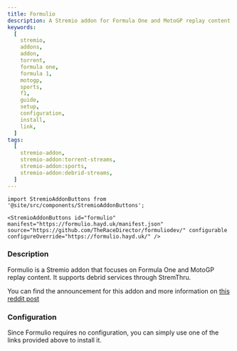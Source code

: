 ```yaml
---
title: Formulio
description: A Stremio addon for Formula One and MotoGP replay content.
keywords:
  [
    stremio,
    addons,
    addon,
    torrent,
    formula one,
    formula 1,
    motogp,
    sports,
    f1,
    guide,
    setup,
    configuration,
    install,
    link,
  ]
tags:
  [
    stremio-addon,
    stremio-addon:torrent-streams,
    stremio-addon:sports,
    stremio-addon:debrid-streams,
  ]
---
```


```mdx-code-block
import StremioAddonButtons from '@site/src/components/StremioAddonButtons';

<StremioAddonButtons id="formulio" manifest="https://formulio.hayd.uk/manifest.json" source="https://github.com/TheRaceDirector/formuliodev/" configurable configureOverride="https://formulio.hayd.uk/" />
```

<h3>Description</h3>

Formulio is a Stremio addon that focuses on Formula One and MotoGP replay content. It supports debrid services through StremThru.

You can find the announcement for this addon and more information on [this reddit post](https://www.reddit.com/r/FormulaStremio/comments/1e753gq/formulio_addon_relaunch_guide/)

<h3>Configuration</h3>

Since Formulio requires no configuration, you can simply use one of the links provided above to install it.
